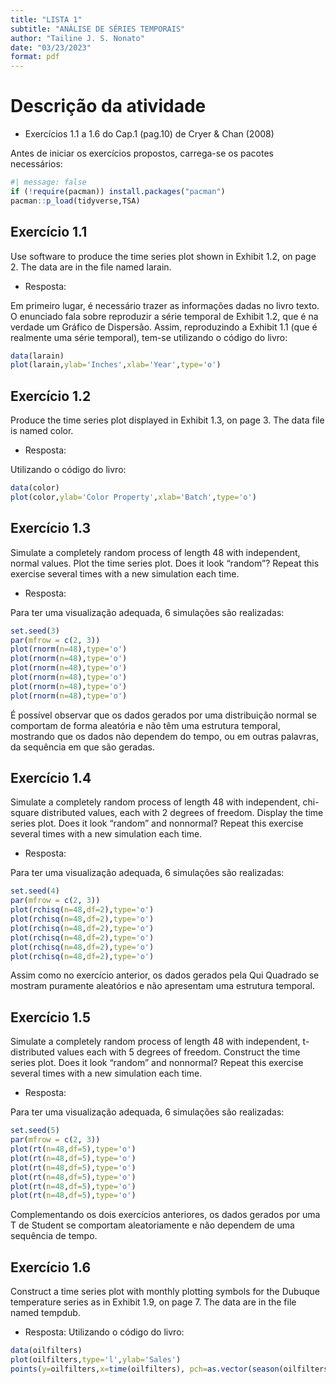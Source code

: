 ```yaml
---
title: "LISTA 1"
subtitle: "ANÁLISE DE SÉRIES TEMPORAIS"
author: "Tailine J. S. Nonato"
date: "03/23/2023"
format: pdf
---
```


# Descrição da atividade 

- Exercícios 1.1 a 1.6 do Cap.1 (pag.10) de Cryer & Chan (2008)

Antes de iniciar os exercícios propostos, carrega-se os pacotes necessários:
```r
#| message: false
if (!require(pacman)) install.packages("pacman")
pacman::p_load(tidyverse,TSA)
```

## Exercício 1.1
Use software to produce the time series plot shown in Exhibit 1.2, on page 2. The data are in the file named larain.

- Resposta:

Em primeiro lugar, é necessário trazer as informações dadas no livro texto. O enunciado fala sobre reproduzir a série temporal de Exhibit 1.2, que é na verdade um Gráfico de Dispersão. Assim, reproduzindo a Exhibit 1.1 (que é realmente uma série temporal), tem-se utilizando o código do livro:
```r
data(larain)
plot(larain,ylab='Inches',xlab='Year',type='o')
```

## Exercício 1.2
Produce the time series plot displayed in Exhibit 1.3, on page 3. The data file is named color.

- Resposta:

Utilizando o código do livro:
```r
data(color)
plot(color,ylab='Color Property',xlab='Batch',type='o')
```

## Exercício 1.3
Simulate a completely random process of length 48 with independent, normal values. Plot the time series plot. Does it look “random”? Repeat this exercise several times with a new simulation each time.

- Resposta:

Para ter uma visualização adequada, 6 simulações são realizadas:

```r
set.seed(3)
par(mfrow = c(2, 3))
plot(rnorm(n=48),type='o')
plot(rnorm(n=48),type='o')
plot(rnorm(n=48),type='o')
plot(rnorm(n=48),type='o')
plot(rnorm(n=48),type='o')
plot(rnorm(n=48),type='o')
```

É possível observar que os dados gerados por uma distribuição normal se comportam de forma aleatória e não têm uma estrutura temporal, mostrando que os dados não dependem do tempo, ou em outras palavras, da sequência em que são geradas.

## Exercício 1.4
Simulate a completely random process of length 48 with independent, chi-square distributed values, each with 2 degrees of freedom. Display the time series plot. Does it look “random” and nonnormal? Repeat this exercise several times with a new simulation each time.

- Resposta:

Para ter uma visualização adequada, 6 simulações são realizadas:
```r
set.seed(4)
par(mfrow = c(2, 3))
plot(rchisq(n=48,df=2),type='o')
plot(rchisq(n=48,df=2),type='o')
plot(rchisq(n=48,df=2),type='o')
plot(rchisq(n=48,df=2),type='o')
plot(rchisq(n=48,df=2),type='o')
plot(rchisq(n=48,df=2),type='o')
```

Assim como no exercício anterior, os dados gerados pela Qui Quadrado se mostram puramente aleatórios e não apresentam uma estrutura temporal.

## Exercício 1.5
Simulate a completely random process of length 48 with independent, t-distributed values each with 5 degrees of freedom. Construct the time series plot. Does it look “random” and nonnormal? Repeat this exercise several times with a new simulation each time.

- Resposta:

Para ter uma visualização adequada, 6 simulações são realizadas:

```r
set.seed(5)
par(mfrow = c(2, 3))
plot(rt(n=48,df=5),type='o')
plot(rt(n=48,df=5),type='o')
plot(rt(n=48,df=5),type='o')
plot(rt(n=48,df=5),type='o')
plot(rt(n=48,df=5),type='o')
plot(rt(n=48,df=5),type='o')
```

Complementando os dois exercícios anteriores, os dados gerados por uma T de Student se comportam aleatoriamente e não dependem de uma sequência de tempo.

## Exercício 1.6
Construct a time series plot with monthly plotting symbols for the Dubuque temperature series as in Exhibit 1.9, on page 7. The data are in the file named tempdub.

- Resposta:
Utilizando o código do livro:
```r
data(oilfilters)
plot(oilfilters,type='l',ylab='Sales')
points(y=oilfilters,x=time(oilfilters), pch=as.vector(season(oilfilters)))
```